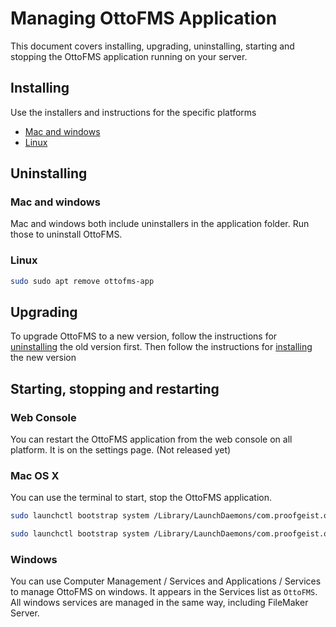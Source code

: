 # Managing OttoFMS Application

This document covers installing, upgrading, uninstalling, starting and stopping the OttoFMS application running on your server.

## Installing

Use the installers and instructions for the specific platforms

- [Mac and windows](getting-started/install-mac-win)
- [Linux](/getting-started/install-linux)

## Uninstalling

### Mac and windows

Mac and windows both include uninstallers in the application folder. Run those to uninstall OttoFMS.

### Linux

```bash copy filename="Uninstalling Linux"
sudo sudo apt remove ottofms-app
```

## Upgrading

To upgrade OttoFMS to a new version, follow the instructions for [uninstalling](#uninstalling) the old version first. Then follow the instructions for [installing](#installing) the new version

## Starting, stopping and restarting

### Web Console

You can restart the OttoFMS application from the web console on all platform. It is on the settings page. (Not released yet)

### Mac OS X

You can use the terminal to start, stop the OttoFMS application.

```bash copy filename="Starting OttoFMS"
sudo launchctl bootstrap system /Library/LaunchDaemons/com.proofgeist.otto.plist
```

```bash copy filename="Stopping OttoFMS"
sudo launchctl bootstrap system /Library/LaunchDaemons/com.proofgeist.otto.plist
```

### Windows

You can use Computer Management / Services and Applications / Services to manage OttoFMS on windows. It appears in the Services list as `OttoFMS`. All windows services are managed in the same way, including FileMaker Server.
